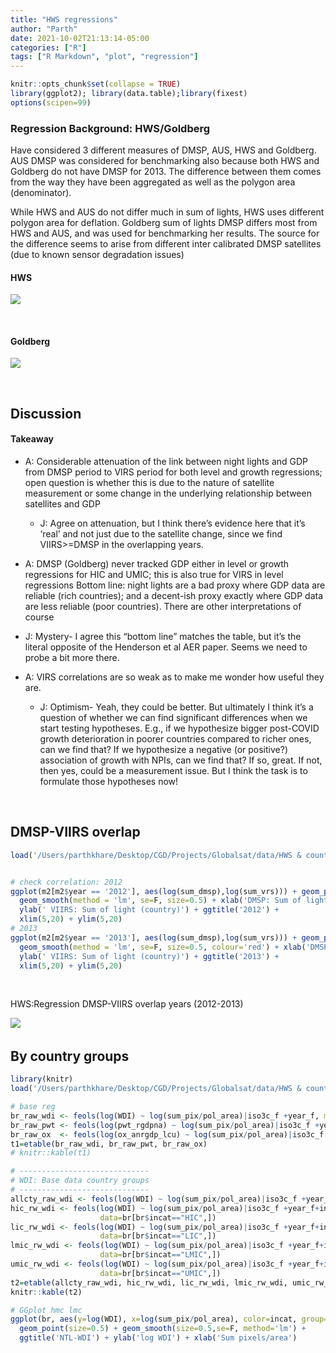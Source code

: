 ```yaml
---
title: "HWS regressions"
author: "Parth"
date: 2021-10-02T21:13:14-05:00
categories: ["R"]
tags: ["R Markdown", "plot", "regression"]
---
```




```r
knitr::opts_chunk$set(collapse = TRUE)
library(ggplot2); library(data.table);library(fixest)
options(scipen=99)
```

### Regression Background: HWS/Goldberg
Have considered 3 different measures of DMSP, AUS, HWS and Goldberg. AUS DMSP was considered for benchmarking also because both HWS and Goldberg do not have DMSP for 2013.
The difference between them comes from the way they have been aggregated as well as the polygon area (denominator).
 
While HWS and AUS do not differ much in sum of lights, HWS uses different polygon area for deflation. Goldberg sum of lights DMSP differs most from HWS and AUS, and was used for benchmarking her results. The source for the difference seems to arise from different inter calibrated DMSP satellites (due to known sensor degradation issues)

#### HWS

![](/gdpntl/HWS1_Aug21.jpg)

&nbsp;

#### Goldberg

![](/gdpntl/Goldberg_Aug21.png)

&nbsp;

## Discussion

#### Takeaway
- A: Considerable attenuation of the link between night lights and GDP from DMSP period to VIRS period for both level and growth regressions; open question is whether this is due to the nature of satellite measurement or some change in the underlying relationship between satellites and GDP
  - J: Agree on attenuation, but I think there’s evidence here that it’s ‘real’ and not just due to the satellite change, since we find VIIRS>=DMSP in the overlapping years.
  
- A: DMSP (Goldberg) never tracked GDP either in level or growth regressions for HIC and UMIC; this is also true for VIRS in level regressions
Bottom line: night lights are a bad proxy where GDP data are reliable (rich countries); and a decent-ish proxy exactly where GDP data are less reliable (poor countries). There are other interpretations of course
 - J: Mystery- I agree this “bottom line” matches the table, but it’s the literal opposite of the Henderson et al AER paper. Seems we need to probe a bit more there.

- A: VIRS correlations are so weak as to make me wonder how useful they are. 
  - J: Optimism- Yeah, they could be better. But ultimately I think it’s a question of whether we can find significant differences when we start testing hypotheses. E.g., if we hypothesize bigger post-COVID growth deterioration in poorer countries compared to richer ones, can we find that? If we hypothesize a negative (or positive?) association of growth with NPIs, can we find that? If so, great. If not, then yes, could be a measurement issue. But I think the task is to formulate those hypotheses now!
  
&nbsp;
&nbsp;
  
## DMSP-VIIRS overlap

```r
load('/Users/parthkhare/Desktop/CGD/Projects/Globalsat/data/HWS & country level/overlap12-13.RData')


# check correlation: 2012
ggplot(m2[m2$year == '2012'], aes(log(sum_dmsp),log(sum_vrs))) + geom_point() +
  geom_smooth(method = 'lm', se=F, size=0.5) + xlab('DMSP: Sum of lights (country)') + 
  ylab(' VIIRS: Sum of light (country)') + ggtitle('2012') + 
  xlim(5,20) + ylim(5,20)
# 2013  
ggplot(m2[m2$year == '2013'], aes(log(sum_dmsp),log(sum_vrs))) + geom_point() +
  geom_smooth(method = 'lm', se=F, size=0.5, colour='red') + xlab('DMSP: Sum of lights (country)') + 
  ylab(' VIIRS: Sum of light (country)') + ggtitle('2013') +
  xlim(5,20) + ylim(5,20)
```

&nbsp;

HWS:Regression DMSP-VIIRS overlap years (2012-2013)

![](/gdpntl/DMVR-HWS.png)
&nbsp;
&nbsp;


## By country groups
```r
library(knitr)
load('/Users/parthkhare/Desktop/CGD/Projects/Globalsat/data/HWS & country level/country_year regdata/Ctyr_Jul1_BaseregHML.RData')

# base reg
br_raw_wdi <- feols(log(WDI) ~ log(sum_pix/pol_area)|iso3c_f +year_f, model='within',data=br)
br_raw_pwt <- feols(log(pwt_rgdpna) ~ log(sum_pix/pol_area)|iso3c_f +year_f, model='within',data=br)
br_raw_ox  <- feols(log(ox_anrgdp_lcu) ~ log(sum_pix/pol_area)|iso3c_f +year_f, model='within',data=br)
t1=etable(br_raw_wdi, br_raw_pwt, br_raw_ox)
# knitr::kable(t1)

# -----------------------------
# WDI: Base data country groups
# -----------------------------
allcty_raw_wdi <- feols(log(WDI) ~ log(sum_pix/pol_area)|iso3c_f +year_f, model='within',data=br)
hic_rw_wdi <- feols(log(WDI) ~ log(sum_pix/pol_area)|iso3c_f +year_f+incat, model='within',
                    data=br[br$incat=="HIC",])
lic_rw_wdi <- feols(log(WDI) ~ log(sum_pix/pol_area)|iso3c_f +year_f+incat, model='within',
                    data=br[br$incat=="LIC",])
lmic_rw_wdi <- feols(log(WDI) ~ log(sum_pix/pol_area)|iso3c_f +year_f+incat, model='within',
                    data=br[br$incat=="LMIC",])
umic_rw_wdi <- feols(log(WDI) ~ log(sum_pix/pol_area)|iso3c_f +year_f+incat, model='within',
                    data=br[br$incat=="UMIC",])
t2=etable(allcty_raw_wdi, hic_rw_wdi, lic_rw_wdi, lmic_rw_wdi, umic_rw_wdi)
knitr::kable(t2)

# GGplot hmc lmc
ggplot(br, aes(y=log(WDI), x=log(sum_pix/pol_area), color=incat, group=incat)) +
  geom_point(size=0.5) + geom_smooth(size=0.5,se=F, method='lm') +
  ggtitle('NTL-WDI') + ylab('log WDI') + xlab('Sum pixels/area')


```







